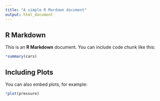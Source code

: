 ```yaml
---
title: "A simple R Mardown document"
output: html_document
---
```


## R Markdown

This is an **R Markdown** document. You can include code
chunk like this:

```r
*summary(cars)
```

## Including Plots

You can also embed plots, for example:

```r
*plot(pressure)
```
